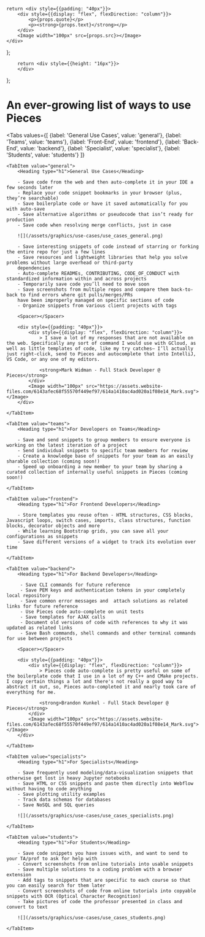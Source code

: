     return <div style={{padding: "40px"}}>
        <div style={{display: "flex", flexDirection: "column"}}>
            <p>{props.quote}</p>
            <p><strong>{props.text}</strong></p>
        </div>
        <Image width="100px" src={props.src}></Image>
    </div>
};


        return <div style={{height: "16px"}}>
        </div>
};

# An ever-growing list of ways to use Pieces

<Tabs
    values={[
        {label: 'General Use Cases', value: 'general'},
        {label: 'Teams', value: 'teams'},
        {label: 'Front-End', value: 'frontend'},
        {label: 'Back-End', value: 'backend'},
        {label: 'Specialist', value: 'specialist'},
        {label: 'Students', value: 'students'}
    ]}
>
    <TabItem value="general">
        <Heading type="h1">General Use Cases</Heading>

        - Save code from the web and then auto-complete it in your IDE a few seconds later
        - Replace your code snippet bookmarks in your browser (plus, they’re searchable)
        - Save boilerplate code or have it saved automatically for you with auto-save
        - Save alternative algorithms or pseudocode that isn’t ready for production
        - Save code when resolving merge conflicts, just in case

        ![](/assets/graphics/use-cases/use_cases_general.png)

        - Save interesting snippets of code instead of starring or forking the entire repo for just a few lines
        - Save resources and lightweight libraries that help you solve problems without large overhead or third-party
        dependencies
        - Auto-complete READMEs, CONTRIBUTING, CODE_OF_CONDUCT with standardized information within and across projects
        - Temporarily save code you’ll need to move soon
        - Save screenshots from multiple repos and compare them back-to-back to find errors where git pulls/merges/PRs
        have been improperly managed on specific sections of code
        - Organize snippets from various client projects with tags

        <Spacer></Spacer>

        <div style={{padding: "40px"}}>
            <div style={{display: "flex", flexDirection: "column"}}>
                > I save a lot of my responses that are not available on the web. Specifically any sort of command I would use with GCloud, as well as little templates of code, like my try catches— I’ll actually just right-click, send to Pieces and autocomplete that into IntelliJ, VS Code, or any one of my editors.

                <strong>Mark Widman - Full Stack Developer @ Pieces</strong>
            </div>
            <Image width="100px" src="https://assets.website-files.com/6143afec68f55570f449ef97/614a1410ac4ad020a1f08e14_Mark.svg"></Image>
        </div>

    </TabItem>

    <TabItem value="teams">
        <Heading type="h1">For Developers on Teams</Heading>

        - Save and send snippets to group members to ensure everyone is working on the latest iteration of a project
        - Send individual snippets to specific team members for review
        - Create a knowledge base of snippets for your team as an easily sharable collection (coming soon!)
        - Speed up onboarding a new member to your team by sharing a curated collection of internally useful snippets in Pieces (coming soon!)

    </TabItem>

    <TabItem value="frontend">
        <Heading type="h1">For Frontend Developers</Heading>

        - Store templates you reuse often - HTML structures, CSS blocks, Javascript loops, switch cases, imports, class structures, function blocks, decorator objects and more
        - While learning Bootstrap grids, you can save all your configurations as snippets
        - Save different versions of a widget to track its evolution over time

    </TabItem>

    <TabItem value="backend">
        <Heading type="h1">For Backend Developers</Heading>

         - Save CLI commands for future reference
         - Save PEM keys and authentication tokens in your completely local repository
         - Save common error messages and  attach solutions as related links for future reference
         - Use Pieces code auto-complete on unit tests
         - Save templates for AJAX calls
         - Document old versions of code with references to why it was updated as related links
         - Save Bash commands, shell commands and other terminal commands for use between projects

        <Spacer></Spacer>

        <div style={{padding: "40px"}}>
            <div style={{display: "flex", flexDirection: "column"}}>
                > Pieces code auto-complete is pretty useful on some of the boilerplate code that I use in a lot of my C++ and CMake projects. I copy certain things a lot and there's not really a good way to abstract it out, so, Pieces auto-completed it and nearly took care of everything for me.

                <strong>Brandon Kunkel - Full Stack Developer @ Pieces</strong>
            </div>
            <Image width="100px" src="https://assets.website-files.com/6143afec68f55570f449ef97/614a1410ac4ad020a1f08e14_Mark.svg"></Image>
        </div>

    </TabItem>

    <TabItem value="specialists">
        <Heading type="h1">For Specialists</Heading>

        - Save frequently used modeling/data-visualization snippets that otherwise get lost in heavy Jupyter notebooks
        - Save HTML or CSS snippets and paste them directly into Webflow without having to code anything
        - Save plotting utility examples
        - Track data schemas for databases
        - Save NoSQL and SQL queries

        ![](/assets/graphics/use-cases/use_cases_specialists.png)

    </TabItem>

    <TabItem value="students">
        <Heading type="h1">For Students</Heading>

        - Save code snippets you have issues with, and want to send to your TA/prof to ask for help with
        - Convert screenshots from online tutorials into usable snippets
        - Save multiple solutions to a coding problem with a browser extension
        - Add tags to snippets that are specific to each course so that you can easily search for them later
        - Convert screenshots of code from online tutorials into copyable snippets with OCR (Optical Character Recognition)
        - Take pictures of code the professor presented in class and convert to text

        ![](/assets/graphics/use-cases/use_cases_students.png)

    </TabItem>

</Tabs>